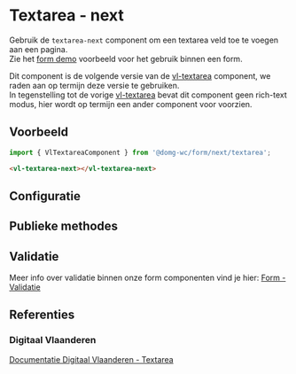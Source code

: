 
# Textarea - next

Gebruik de `textarea-next` component om een textarea veld toe te voegen aan een pagina.<br/>
Zie het [form demo](/docs/ontwerp-form-demo--documentatie) voorbeeld voor het gebruik binnen een form.

Dit component is de volgende versie van de [vl-textarea](/docs/components-textarea--documentatie) component, we raden aan op termijn deze versie te gebruiken.<br />
In tegenstelling tot de vorige [vl-textarea](/docs/components-textarea--documentatie) bevat dit component geen rich-text modus, hier wordt op termijn een ander component voor voorzien.

## Voorbeeld

```js
import { VlTextareaComponent } from '@domg-wc/form/next/textarea';
```

```html
<vl-textarea-next></vl-textarea-next>
```

<Canvas of={VlTextAreaStories.TextareaDefault} />

## Configuratie

<ArgTypes of={VlTextAreaStories.TextareaDefault} />

## Publieke methodes

<FormControlPublicMethods />

## Validatie

Meer info over validatie binnen onze form componenten vind je hier: [Form - Validatie](/docs/ontwerp-form-validation--documentatie)

## Referenties

### Digitaal Vlaanderen

[Documentatie Digitaal Vlaanderen - Textarea](https://overheid.vlaanderen.be/webuniversum/v3/documentation/forms/vl-ui-textarea)
